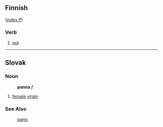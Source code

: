 ==Finnish==
([[Wiktionary:Finnish_index_p|index P]])

===Verb===

# [[put]]

------

==Slovak==

===Noun===
: '''panna''' ''f''
# [[female]] [[virgin]]

===See Also===
:[[panic]]
